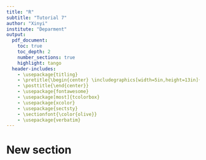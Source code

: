 ```yaml
---
title: "R"
subtitle: "Tutorial 7"
author: "Xinyi"
institute: "Deparment"
output:
  pdf_document:
    toc: true
    toc_depth: 2
    number_sections: true
    highlight: tango
  header-includes:
    - \usepackage{titling}
    - \pretitle{\begin{center} \includegraphics[width=5in,height=13in]{figs/front.jpg}\LARGE\\}
    - \posttitle{\end{center}}
    - \usepackage{fontawesome}
    - \usepackage[most]{tcolorbox}
    - \usepackage{xcolor}
    - \usepackage{sectsty}
    - \sectionfont{\color{olive}}
    - \usepackage{verbatim}
---
```


# New section

